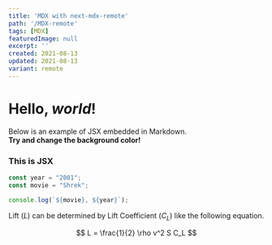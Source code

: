 ```yaml
---
title: 'MDX with next-mdx-remote'
path: '/MDX-remote'
tags: [MDX]
featuredImage: null
excerpt: ''
created: 2021-08-13
updated: 2021-08-13
variant: remote
---
```


# Hello, *world*!

Below is an example of JSX embedded in Markdown. <br /> **Try and change
the background color!**

<div style={{ padding: '20px', backgroundColor: 'tomato' }}>
  <h3>This is JSX</h3>
</div>

```js
const year = "2001";
const movie = "Shrek";

console.log(`${movie}, ${year}`);
```

Lift ($L$) can be determined by Lift Coefficient ($C_L$) like the following
equation.

$$
L = \frac{1}{2} \rho v^2 S C_L
$$
